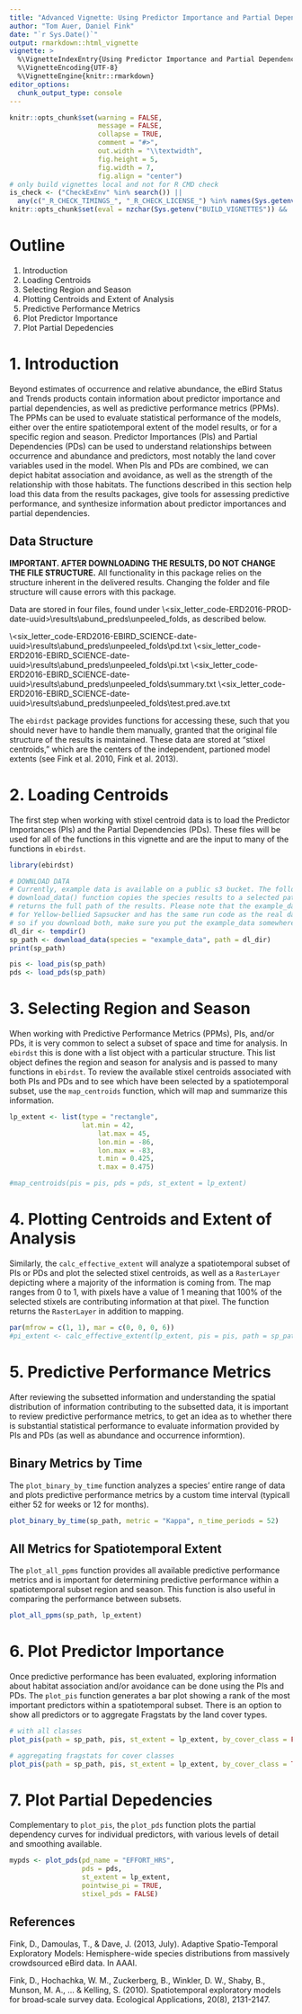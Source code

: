 ```yaml
---
title: "Advanced Vignette: Using Predictor Importance and Partial Dependence Information"
author: "Tom Auer, Daniel Fink"
date: "`r Sys.Date()`"
output: rmarkdown::html_vignette
vignette: >
  %\VignetteIndexEntry{Using Predictor Importance and Partial Dependence Information}
  %\VignetteEncoding{UTF-8}
  %\VignetteEngine{knitr::rmarkdown}
editor_options: 
  chunk_output_type: console
---
```


```r
knitr::opts_chunk$set(warning = FALSE, 
                      message = FALSE,
                      collapse = TRUE,
                      comment = "#>",
                      out.width = "\\textwidth", 
                      fig.height = 5, 
                      fig.width = 7, 
                      fig.align = "center")
# only build vignettes local and not for R CMD check
is_check <- ("CheckExEnv" %in% search()) || 
  any(c("_R_CHECK_TIMINGS_", "_R_CHECK_LICENSE_") %in% names(Sys.getenv()))
knitr::opts_chunk$set(eval = nzchar(Sys.getenv("BUILD_VIGNETTES")) && !is_check)
```

# Outline

1. Introduction
2. Loading Centroids
3. Selecting Region and Season
4. Plotting Centroids and Extent of Analysis
5. Predictive Performance Metrics
6. Plot Predictor Importance
7. Plot Partial Depedencies

# 1. Introduction

Beyond estimates of occurrence and relative abundance, the eBird Status and Trends products contain information about predictor importance and partial dependencies, as well as predictive performance metrics (PPMs). The PPMs can be used to evaluate statistical performance of the models, either over the entire spatiotemporal extent of the model results, or for a specific region and season. Predictor Importances (PIs) and Partial Dependencies (PDs) can be used to understand relationships between occurrence and abundance and predictors, most notably the land cover variables used in the model. When PIs and PDs are combined, we can depict habitat association and avoidance, as well as the strength of the relationship with those habitats. The functions described in this section help load this data from the results packages, give tools for assessing predictive performance, and synthesize information about predictor importances and partial dependencies.

## Data Structure

**IMPORTANT. AFTER DOWNLOADING THE RESULTS, DO NOT CHANGE THE FILE STRUCTURE.** All functionality in this package relies on the structure inherent in the delivered results. Changing the folder and file structure will cause errors with this package.

Data are stored in four files, found under \\\<six_letter_code-ERD2016-PROD-date-uuid>\\results\\abund_preds\\unpeeled\_folds, as described below.

\\\<six_letter_code-ERD2016-EBIRD_SCIENCE-date-uuid>\\results\\abund_preds\\unpeeled_folds\\pd.txt
\\\<six_letter_code-ERD2016-EBIRD_SCIENCE-date-uuid>\\results\\abund_preds\\unpeeled_folds\\pi.txt 
\\\<six_letter_code-ERD2016-EBIRD_SCIENCE-date-uuid>\\results\\abund_preds\\unpeeled_folds\\summary.txt 
\\\<six_letter_code-ERD2016-EBIRD_SCIENCE-date-uuid>\\results\\abund_preds\\unpeeled_folds\\test.pred.ave.txt 

The `ebirdst` package provides functions for accessing these, such that you should never have to handle them manually, granted that the original file structure of the results is maintained. These data are stored at "stixel centroids," which are the centers of the independent, partioned model extents (see Fink et al. 2010, Fink et al. 2013).

# 2. Loading Centroids

The first step when working with stixel centroid data is to load the Predictor Importances (PIs) and the Partial Dependencies (PDs). These files will be used for all of the functions in this vignette and are the input to many of the functions in `ebirdst`.

```r
library(ebirdst)

# DOWNLOAD DATA
# Currently, example data is available on a public s3 bucket. The following 
# download_data() function copies the species results to a selected path and 
# returns the full path of the results. Please note that the example_data is
# for Yellow-bellied Sapsucker and has the same run code as the real data,
# so if you download both, make sure you put the example_data somewhere else.
dl_dir <- tempdir()
sp_path <- download_data(species = "example_data", path = dl_dir)
print(sp_path)

pis <- load_pis(sp_path)
pds <- load_pds(sp_path)
```

# 3. Selecting Region and Season

When working with Predictive Performance Metrics (PPMs), PIs, and/or PDs, it is very common to select a subset of space and time for analysis. In `ebirdst` this is done with a list object with a particular structure. This list object defines the region and season for analysis and is passed to many functions in `ebirdst`. To review the available stixel centroids associated with both PIs and PDs and to see which have been selected by a spatiotemporal subset, use the `map_centroids` function, which will map and summarize this information.

```r
lp_extent <- list(type = "rectangle",
                  lat.min = 42,  
		              lat.max = 45,
		              lon.min = -86,
		              lon.max = -83,
		              t.min = 0.425,
	 	              t.max = 0.475)

#map_centroids(pis = pis, pds = pds, st_extent = lp_extent)
```

# 4. Plotting Centroids and Extent of Analysis

Similarly, the `calc_effective_extent` will analyze a spatiotemporal subset of PIs or PDs and plot the selected stixel centroids, as well as a `RasterLayer` depicting where a majority of the information is coming from. The map ranges from 0 to 1, with pixels have a value of 1 meaning that 100% of the selected stixels are contributing information at that pixel. The function returns the `RasterLayer` in addition to mapping.

```r
par(mfrow = c(1, 1), mar = c(0, 0, 0, 6))
#pi_extent <- calc_effective_extent(lp_extent, pis = pis, path = sp_path)
```

# 5. Predictive Performance Metrics

After reviewing the subsetted information and understanding the spatial distribution of information contributing to the subsetted data, it is important to review predictive performance metrics, to get an idea as to whether there is substantial statistical performance to evaluate information provided by PIs and PDs (as well as abundance and occurrence informtion).

## Binary Metrics by Time

The `plot_binary_by_time` function analyzes a species' entire range of data and plots predictive performance metrics by a custom time interval (typicall either 52 for weeks or 12 for months).

```r
plot_binary_by_time(sp_path, metric = "Kappa", n_time_periods = 52)
```

## All Metrics for Spatiotemporal Extent

The `plot_all_ppms` function provides all available predictive performance metrics and is important for determining predictive performance within a spatiotemporal subset region and season. This function is also useful in comparing the performance between subsets.

```r
plot_all_ppms(sp_path, lp_extent)
```


# 6. Plot Predictor Importance

Once predictive performance has been evaluated, exploring information about habitat association and/or avoidance can be done using the PIs and PDs. The `plot_pis` function generates a bar plot showing a rank of the most important predictors within a spatiotemporal subset. There is an option to show all predictors or to aggregate Fragstats by the land cover types.

```r
# with all classes
plot_pis(path = sp_path, pis, st_extent = lp_extent, by_cover_class = FALSE)

# aggregating fragstats for cover classes
plot_pis(path = sp_path, pis, st_extent = lp_extent, by_cover_class = TRUE)
```

# 7. Plot Partial Depedencies

Complementary to `plot_pis`, the `plot_pds` function plots the partial dependency curves for individual predictors, with various levels of detail and smoothing available.


```r
mypds <- plot_pds(pd_name = "EFFORT_HRS", 
                  pds = pds, 
                  st_extent = lp_extent, 
                  pointwise_pi = TRUE, 
                  stixel_pds = FALSE)
```

## References

Fink, D., Damoulas, T., & Dave, J. (2013, July). Adaptive Spatio-Temporal Exploratory Models: Hemisphere-wide species distributions from massively crowdsourced eBird data. In AAAI.

Fink, D., Hochachka, W. M., Zuckerberg, B., Winkler, D. W., Shaby, B., Munson, M. A., … & Kelling, S. (2010). Spatiotemporal exploratory models for broad‐scale survey data. Ecological Applications, 20(8), 2131-2147.
